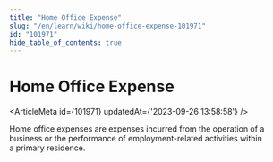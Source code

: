 ```yaml
---
title: "Home Office Expense"
slug: "/en/learn/wiki/home-office-expense-101971"
id: "101971"
hide_table_of_contents: true
---
```



# Home Office Expense

<ArticleMeta id={101971} updatedAt={'2023-09-26 13:58:58'} />
<div className='border-solid border-b border-t-0 my-4 border-[var(--ifm-color-gray-300)]' />

Home office expenses are expenses incurred from the operation of a business or the performance of employment-related activities within a primary residence.
